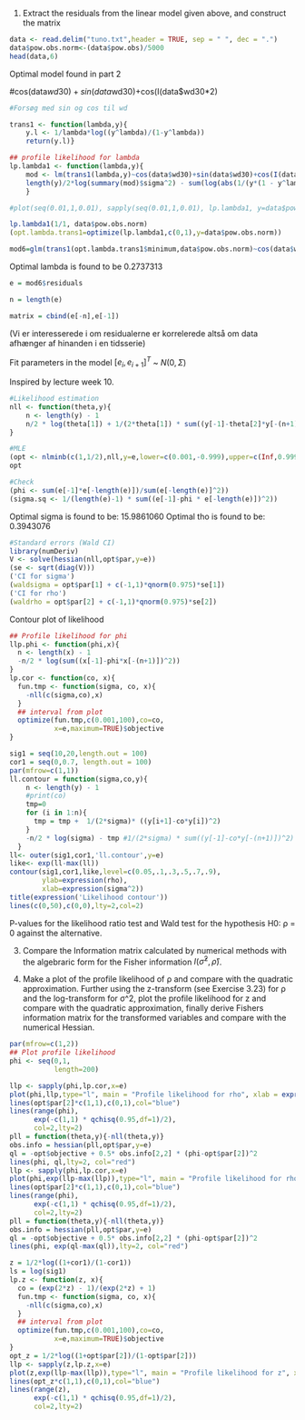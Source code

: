 




1) Extract the residuals from the linear model given above, and construct the matrix

```r

data <- read.delim("tuno.txt",header = TRUE, sep = " ", dec = ".")
data$pow.obs.norm<-(data$pow.obs)/5000
head(data,6)


```


Optimal model found in part 2

#cos(data$wd30)+sin(data$wd30)+cos(I(data$wd30*2)

```r
#Forsøg med sin og cos til wd

trans1 <- function(lambda,y){
    y.l <- 1/lambda*log((y^lambda)/(1-y^lambda))
    return(y.l)}

## profile likelihood for lambda
lp.lambda1 <- function(lambda,y){
    mod <- lm(trans1(lambda,y)~cos(data$wd30)+sin(data$wd30)+cos(I(data$wd30*2)))
    length(y)/2*log(summary(mod)$sigma^2) - sum(log(abs(1/(y*(1 - y^lambda)))))
    }

#plot(seq(0.01,1,0.01), sapply(seq(0.01,1,0.01), lp.lambda1, y=data$pow.obs.norm))

lp.lambda1(1/1, data$pow.obs.norm)
(opt.lambda.trans1=optimize(lp.lambda1,c(0,1),y=data$pow.obs.norm))

mod6=glm(trans1(opt.lambda.trans1$minimum,data$pow.obs.norm)~cos(data$wd30)+sin(data$wd30)+cos(I(data$wd30*2)),family=gaussian,  data=data)

```

Optimal lambda is found to be 0.2737313

```r
e = mod6$residuals

n = length(e)

matrix = cbind(e[-n],e[-1])

```
(Vi er interesserede i om residualerne er korrelerede altså om data afhænger af hinanden i en tidsserie)

Fit parameters in the model
$[e_i, e_{i+1}]^T$ ~ $N(0, \Sigma)$

Inspired by lecture week 10.
```r

#Likelihood estimation
nll <- function(theta,y){
    n <- length(y) - 1
    n/2 * log(theta[1]) + 1/(2*theta[1]) * sum((y[-1]-theta[2]*y[-(n+1)])^2)
}

#MLE
(opt <- nlminb(c(1,1/2),nll,y=e,lower=c(0.001,-0.999),upper=c(Inf,0.999)))
opt

#Check
(phi <- sum(e[-1]*e[-length(e)])/sum(e[-length(e)]^2))
(sigma.sq <- 1/(length(e)-1) * sum((e[-1]-phi * e[-length(e)])^2))


```
Optimal sigma is found to be: 15.9861060
Optimal tho is found to be: 0.3943076

```r
#Standard errors (Wald CI)
library(numDeriv)
V <- solve(hessian(nll,opt$par,y=e))
(se <- sqrt(diag(V)))
('CI for sigma')
(waldsigma = opt$par[1] + c(-1,1)*qnorm(0.975)*se[1])
('CI for rho')
(waldrho = opt$par[2] + c(-1,1)*qnorm(0.975)*se[2])

```
Contour plot of likelihood

```r
## Profile likelihood for phi
llp.phi <- function(phi,x){
  n <- length(x) - 1
  -n/2 * log(sum((x[-1]-phi*x[-(n+1)])^2))
}
lp.cor <- function(co, x){
  fun.tmp <- function(sigma, co, x){
    -nll(c(sigma,co),x)
  }
  ## interval from plot
  optimize(fun.tmp,c(0.001,100),co=co,
           x=e,maximum=TRUE)$objective
}

sig1 = seq(10,20,length.out = 100)
cor1 = seq(0,0.7, length.out = 100)
par(mfrow=c(1,1))
ll.contour = function(sigma,co,y){
    n <- length(y) - 1
    #print(co)
    tmp=0
    for (i in 1:n){
      tmp = tmp +  1/(2*sigma)* ((y[i+1]-co*y[i])^2)
    }
    -n/2 * log(sigma) - tmp #1/(2*sigma) * sum((y[-1]-co*y[-(n+1)])^2)
  }
ll<- outer(sig1,cor1,'ll.contour',y=e)
like<- exp(ll-max(ll))
contour(sig1,cor1,like,level=c(0.05,.1,.3,.5,.7,.9),
        ylab=expression(rho),
        xlab=expression(sigma^2))
title(expression('Likelihood contour'))
lines(c(0,50),c(0,0),lty=2,col=2)

```

P-values for the likelihood ratio test and Wald test for the hypothesis H0: ρ = 0 against the alternative.




3) Compare the Information matrix calculated by numerical methods with the algebraric form for the Fisher information $I(\hat\sigma^2,\hat\rho)$.


4) Make a plot of the profile likelihood of ρ and compare with the quadratic approximation.  Further using the z-transform (see Exercise 3.23) for ρ and the log-transform for σ^2, plot the profile likelihood for z and compare with the quadratic approximation, finally derive Fishers information matrix for the transformed variables and compare with the numerical Hessian.
```r
par(mfrow=c(1,2))
## Plot profile likelihood
phi <- seq(0,1,
           length=200)

llp <- sapply(phi,lp.cor,x=e)
plot(phi,llp,type="l", main = "Profile likelihood for rho", xlab = expression(rho), ylab="Likelihood")
lines(opt$par[2]*c(1,1),c(0,1),col="blue")
lines(range(phi),
      exp(-c(1,1) * qchisq(0.95,df=1)/2),
      col=2,lty=2)
pll = function(theta,y){-nll(theta,y)}
obs.info = hessian(pll,opt$par,y=e)
ql = -opt$objective + 0.5* obs.info[2,2] * (phi-opt$par[2])^2
lines(phi, ql,lty=2, col="red")
llp <- sapply(phi,lp.cor,x=e)
plot(phi,exp(llp-max(llp)),type="l", main = "Profile likelihood for rho", xlab = expression(rho), ylab="Likelihood")
lines(opt$par[2]*c(1,1),c(0,1),col="blue")
lines(range(phi),
      exp(-c(1,1) * qchisq(0.95,df=1)/2),
      col=2,lty=2)
pll = function(theta,y){-nll(theta,y)}
obs.info = hessian(pll,opt$par,y=e)
ql = -opt$objective + 0.5* obs.info[2,2] * (phi-opt$par[2])^2
lines(phi, exp(ql-max(ql)),lty=2, col="red")

z = 1/2*log((1+cor1)/(1-cor1))
ls = log(sig1)
lp.z <- function(z, x){
  co = (exp(2*z) - 1)/(exp(2*z) + 1)
  fun.tmp <- function(sigma, co, x){
    -nll(c(sigma,co),x)
  }
  ## interval from plot
  optimize(fun.tmp,c(0.001,100),co=co,
           x=e,maximum=TRUE)$objective
}
opt_z = 1/2*log((1+opt$par[2])/(1-opt$par[2]))
llp <- sapply(z,lp.z,x=e)
plot(z,exp(llp-max(llp)),type="l", main = "Profile likelihood for z", xlab = expression(rho), ylab="Likelihood")
lines(opt_z*c(1,1),c(0,1),col="blue")
lines(range(z),
      exp(-c(1,1) * qchisq(0.95,df=1)/2),
      col=2,lty=2)
```













